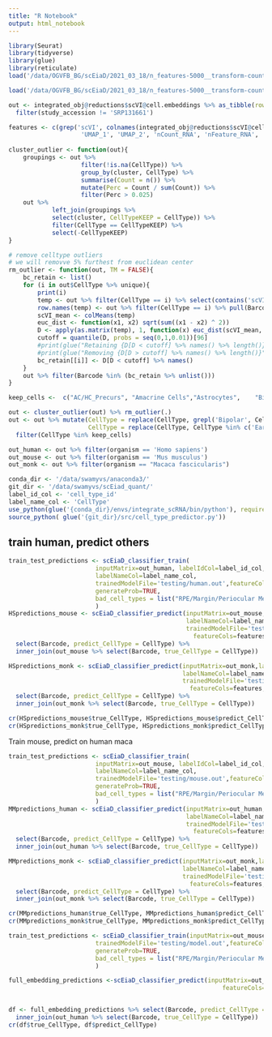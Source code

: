```yaml
---
title: "R Notebook"
output: html_notebook
---
```


```r
library(Seurat)
library(tidyverse)
library(glue)
library(reticulate)
load('/data/OGVFB_BG/scEiaD/2021_03_18/n_features-5000__transform-counts__partition-universe__covariate-batch__method-scVIprojectionSO__dims-8__preFilter.scEiaD.seuratV3.Rdata')

load('/data/OGVFB_BG/scEiaD/2021_03_18/n_features-5000__transform-counts__partition-universe__covariate-batch__method-scVIprojectionSO__dims-8__preFilter.scEiaD__dist-0.1__neighbors-50.umapFilter.predictions.Rdata')

out <- integrated_obj@reductions$scVI@cell.embeddings %>% as_tibble(rownames = 'Barcode') %>% left_join(umap, by = 'Barcode') %>% 
  filter(study_accession != 'SRP131661')

features <- c(grep('scVI', colnames(integrated_obj@reductions$scVI@cell.embeddings), value = TRUE),
					'UMAP_1', 'UMAP_2', 'nCount_RNA', 'nFeature_RNA', 'percent.mt')
 
cluster_outlier <- function(out){
	groupings <- out %>% 
					filter(!is.na(CellType)) %>%  
					group_by(cluster, CellType) %>% 
					summarise(Count = n()) %>% 
					mutate(Perc = Count / sum(Count)) %>% 
					filter(Perc > 0.025)
	out %>% 
			left_join(groupings %>% 
			select(cluster, CellTypeKEEP = CellType)) %>% 
			filter(CellType == CellTypeKEEP) %>% 
			select(-CellTypeKEEP)
}

# remove celltype outliers
# we will removve 5% furthest from euclidean center
rm_outlier <- function(out, TM = FALSE){
	bc_retain <- list()
	for (i in out$CellType %>% unique){
		print(i)
		temp <- out %>% filter(CellType == i) %>% select(contains('scVI_')) %>% as.matrix()
		row.names(temp) <- out %>% filter(CellType == i) %>% pull(Barcode)
		scVI_mean <- colMeans(temp)
		euc_dist <- function(x1, x2) sqrt(sum((x1 - x2) ^ 2))
		D <- apply(as.matrix(temp), 1, function(x) euc_dist(scVI_mean, x))
		cutoff = quantile(D, probs = seq(0,1,0.01))[96]
		#print(glue("Retaining {D[D < cutoff] %>% names() %>% length()}" )) 
		#print(glue("Removing {D[D > cutoff] %>% names() %>% length()}" ))
		bc_retain[[i]] <- D[D < cutoff] %>% names()
	}
	out %>% filter(Barcode %in% (bc_retain %>% unlist()))
}

keep_cells <-  c("AC/HC_Precurs", "Amacrine Cells","Astrocytes",	"Bipolar Cells", "Cones",	"Horizontal Cells", "Muller Glia",	"Neurogenic Cells", "RPCs", "Photoreceptor Precursors","Rods")

out <- cluster_outlier(out) %>% rm_outlier(.)
out <- out %>% mutate(CellType = replace(CellType, grepl('Bipolar', CellType), 'Bipolar Cells'),
                      CellType = replace(CellType, CellType %in% c('Early RPCs','Late RPCs'), 'RPCs')) %>% 
  filter(CellType %in% keep_cells)

out_human <- out %>% filter(organism == 'Homo sapiens')
out_mouse <- out %>% filter(organism == 'Mus musculus')
out_monk <- out %>% filter(organism == "Macaca fascicularis")

conda_dir <- '/data/swamyvs/anaconda3/'
git_dir <- '/data/swamyvs/scEiad_quant/'
label_id_col <- 'cell_type_id'
label_name_col <- 'CellType'
use_python(glue('{conda_dir}/envs/integrate_scRNA/bin/python'), required = TRUE)
source_python( glue('{git_dir}/src/cell_type_predictor.py'))
```

## train human,  predict others 

```r
train_test_predictions <- scEiaD_classifier_train(
                        inputMatrix=out_human, labelIdCol=label_id_col,
                        labelNameCol=label_name_col,
                        trainedModelFile='testing/human.out',featureCols=features, predProbThresh=.5,
                        generateProb=TRUE,
                        bad_cell_types = list("RPE/Margin/Periocular Mesenchyme/Lens Epithelial Cells", "Droplet", "Droplets", 'Doublet', 'Doublets', 'Smooth Muscle Cell', 'Choriocapillaris','Artery')
                        )
HSpredictions_mouse <- scEiaD_classifier_predict(inputMatrix=out_mouse,labelIdCol=label_id_col,
                                                 labelNameCol=label_name_col,
                                                 trainedModelFile='testing/human.out',
	                                               featureCols=features,  predProbThresh=.5) %>% 
  select(Barcode, predict_CellType = CellType) %>% 
  inner_join(out_mouse %>% select(Barcode, true_CellType = CellType))

HSpredictions_monk <- scEiaD_classifier_predict(inputMatrix=out_monk,labelIdCol=label_id_col,
                                                labelNameCol=label_name_col,
                                                trainedModelFile='testing/human.out',
	                                              featureCols=features,  predProbThresh=.5) %>% 
  select(Barcode, predict_CellType = CellType) %>% 
  inner_join(out_monk %>% select(Barcode, true_CellType = CellType))

cr(HSpredictions_mouse$true_CellType, HSpredictions_mouse$predict_CellType)
cr(HSpredictions_monk$true_CellType, HSpredictions_monk$predict_CellType)

```


Train mouse, predict on human maca


```r
train_test_predictions <- scEiaD_classifier_train(
                        inputMatrix=out_mouse, labelIdCol=label_id_col,
                        labelNameCol=label_name_col,
                        trainedModelFile='testing/mouse.out',featureCols=features, predProbThresh=.5,
                        generateProb=TRUE,
                        bad_cell_types = list("RPE/Margin/Periocular Mesenchyme/Lens Epithelial Cells", "Droplet", "Droplets", 'Doublet', 'Doublets', 'Smooth Muscle Cell', 'Choriocapillaris','Artery')
                        )
MMpredictions_human <- scEiaD_classifier_predict(inputMatrix=out_human,labelIdCol=label_id_col,
                                                 labelNameCol=label_name_col,
                                                 trainedModelFile='testing/mouse.out',
	                                               featureCols=features,  predProbThresh=.5) %>% 
  select(Barcode, predict_CellType = CellType) %>% 
  inner_join(out_human %>% select(Barcode, true_CellType = CellType))

MMpredictions_monk <- scEiaD_classifier_predict(inputMatrix=out_monk,labelIdCol=label_id_col,
                                                labelNameCol=label_name_col,
                                                trainedModelFile='testing/model.out',
	                                              featureCols=features,  predProbThresh=.5) %>% 
  select(Barcode, predict_CellType = CellType) %>% 
  inner_join(out_monk %>% select(Barcode, true_CellType = CellType))

cr(MMpredictions_human$true_CellType, MMpredictions_human$predict_CellType)
cr(MMpredictions_monk$true_CellType, MMpredictions_monk$predict_CellType)
```



```r

train_test_predictions <- scEiaD_classifier_train(inputMatrix=out_mouse, labelIdCol=label_id_col, labelNameCol=label_name_col,
                        trainedModelFile='testing/model.out',featureCols=features, predProbThresh=.5,
                        generateProb=TRUE,
                        bad_cell_types = list("RPE/Margin/Periocular Mesenchyme/Lens Epithelial Cells", "Droplet", "Droplets", 'Doublet', 'Doublets', 'Smooth Muscle Cell', 'Choriocapillaris','Artery')
                        )

full_embedding_predictions <-scEiaD_classifier_predict(inputMatrix=out_human,labelIdCol=label_id_col, labelNameCol=label_name_col, trainedModelFile='testing/model.out',
	                                                       featureCols=features,  predProbThresh=.5)


df <- full_embedding_predictions %>% select(Barcode, predict_CellType = CellType) %>% 
  inner_join(out_human %>% select(Barcode, true_CellType = CellType))
cr(df$true_CellType, df$predict_CellType)
```


